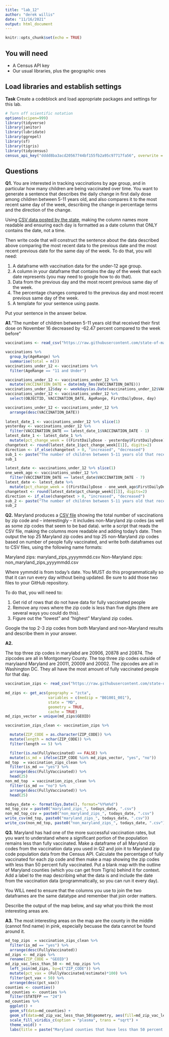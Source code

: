 ```yaml
---
title: "lab_12"
author: "derek willis"
date: "11/16/2021"
output: html_document
---
```


```r
knitr::opts_chunk$set(echo = TRUE)
```

## You will need

* A Census API key
* Our usual libraries, plus the geographic ones

## Load libraries and establish settings

**Task** Create a codeblock and load appropriate packages and settings for this lab.

```r
# Turn off scientific notation
options(scipen=999)
library(tidyverse)
library(janitor)
library(lubridate)
library(ggrepel)
library(sf)
library(tigris)
library(tidycensus)
census_api_key("dddd8ba3acd20567744bf155fb2a95c97717fa56", overwrite = TRUE)
```
## Questions

**Q1.** You are interested in tracking vaccinations by age group, and in particular how many children are being vaccinated over time. You want to generate a sentence that describes the daily change in first daily dose among children between 5-11 years old, and also compares it to the most recent same day of the week, describing the change in percentage terms and the direction of the change.

Using [CSV data posted by the state](https://raw.githubusercontent.com/state-of-maryland/VaccineCSVs/master/MD_COVID19_VaccinationPercentAgeGroupPopulation.csv), making the column names more readable and ensuring each day is formatted as a date column that ONLY contains the date, not a time.

Then write code that will construct the sentence about the data described above comparing the most recent data to the previous date and the most recent previous date for the same day of the week. To do that, you will need:

1. A dataframe with vaccination data for the under-12 age group.
2. A column in your dataframe that contains the day of the week that each date represents (you may need to google how to do that).
3. Data from the previous day and the most recent previous same day of the week.
4. The percentage changes compared to the previous day and most recent previous same day of the week.
5. A template for your sentence using paste.

Put your sentence in the answer below.

**A1.**"The number of children between 5-11 years old that received their first dose on November 16 decreased by -62.47 percent compared to the week before"

```r
vaccinations <- read_csv("https://raw.githubusercontent.com/state-of-maryland/VaccineCSVs/master/MD_COVID19_VaccinationPercentAgeGroupPopulation.csv") 

vaccinations %>% 
  group_by(AgeRange) %>% 
  summarise(total = n())
vaccinations_under_12 <- vaccinations %>% 
  filter(AgeRange == "11 and Under")

vaccinations_under_12 <- vaccinations_under_12 %>% 
  mutate(VACCINATION_DATE = date(mdy_hms(VACCINATION_DATE)))
vaccinations_under_12$day <- weekdays(as.Date(vaccinations_under_12$VACCINATION_DATE))
vaccinations_under_12 <- vaccinations_under_12 %>% 
  select(OBJECTID, VACCINATION_DATE, AgeRange, FirstDailyDose, day)

vaccinations_under_12 <- vaccinations_under_12 %>% 
  arrange(desc(VACCINATION_DATE))
  
latest_date_1 <- vaccinations_under_12 %>% slice(1)
yesterday <- vaccinations_under_12 %>% 
  filter(VACCINATION_DATE == latest_date_1$VACCINATION_DATE - 1)
latest_date_1 <- latest_date_1 %>% 
  mutate(pct_change_week = ((FirstDailyDose - yesterday$FirstDailyDose)/yesterday$FirstDailyDose)*100)
changetext <- round(latest_date_1$pct_change_week[[1]], digits=2)
direction <- if_else(changetext > 0, "increased", "decreased")
sub_1 <- paste("The number of children between 5-11 years old that received their first dose on ", format(latest_date_1$VACCINATION_DATE, format="%B %d"), " ", direction, " by ", changetext, " percent compared to the day before", sep="")
sub_1 

latest_date <- vaccinations_under_12 %>% slice(1)
one_week_ago <- vaccinations_under_12 %>% 
  filter(VACCINATION_DATE == latest_date$VACCINATION_DATE - 7)
latest_date <- latest_date %>% 
  mutate(pct_change_week = ((FirstDailyDose - one_week_ago$FirstDailyDose)/one_week_ago$FirstDailyDose)*100)
changetext <- round(latest_date$pct_change_week[[1]], digits=2)
direction <- if_else(changetext > 0, "increased", "decreased")
sub_2 <- paste("The number of children between 5-11 years old that received their first dose on ", format(latest_date$VACCINATION_DATE, format="%B %d"), " ", direction, " by ", changetext, " percent compared to the week before", sep="")
sub_2
```

**Q2.** Maryland produces a [CSV file](https://raw.githubusercontent.com/state-of-maryland/VaccineCSVs/master/Vax_ZIP_CODE_FirstSecondSingle_Totals_Raw.csv) showing the total number of vaccinations by zip code and -- interestingly -- it includes non-Maryland zip codes (as well as some zip codes that seem to be bad data). write a script that reads the CSV file, making the columns more readable and adding today's date. Then output the top 25 Maryland zip codes and top 25 non-Maryland zip codes based on number of people fully vaccinated, and write both dataframes out to CSV files, using the following name formats:

Maryland zips: maryland_zips_yyyymmdd.csv
Non-Maryland zips: non_maryland_zips_yyyymmdd.csv

Where yymmdd is from today's date. You MUST do this programmatically so that it can run every day without being updated. Be sure to add those two files to your GitHub repository.

To do that, you will need to:

1. Get rid of rows that do not have data for fully vaccinated people
2. Remove any rows where the zip code is less than five digits (there are several ways you could do this).
3. Figure out the "lowest" and "highest" Maryland zip codes.

Google the top 2-3 zip codes from both Maryland and non-Maryland results and describe them in your answer.

**A2.**


The top three zip codes in marylabd are 20906, 20878 and 20874. The zipcodes are all in Montgomery County. The top three zip codes outside of marylaand Maryland are 20011, 20009 and 20002. The zipcodes are all in Washington DC. They all have the most amount of fully vaccinated people for that day. 


```r
vaccination_zips <- read_csv("https://raw.githubusercontent.com/state-of-maryland/VaccineCSVs/master/Vax_ZIP_CODE_FirstSecondSingle_Totals_Raw.csv")
 
md_zips <- get_acs(geography = "zcta",
                   variables = c(medzip = "B01001_001"),
                   state = "MD",
                   geometry = TRUE,
                   cache = TRUE)
md_zips_vector = unique(md_zips$GEOID)

vaccination_zips_clean <- vaccination_zips %>% 

  mutate(ZIP_CODE = as.character(ZIP_CODE)) %>% 
  mutate(length = nchar(ZIP_CODE)) %>% 
  filter(length == 5) %>%

  filter(is.na(FullyVaccinated) == FALSE) %>%  
  mutate(is_md = ifelse(ZIP_CODE %in% md_zips_vector, "yes", "no")) 
md_top  = vaccination_zips_clean %>% 
  filter(is_md == "yes") %>% 
  arrange(desc(FullyVaccinated)) %>% 
  head(25)
non_md_top  = vaccination_zips_clean %>% 
  filter(is_md == "no") %>% 
  arrange(desc(FullyVaccinated)) %>% 
  head(25)

todays_date <- format(Sys.Date(), format="%Y%m%d") 
md_top_csv = paste0("maryland_zips_", todays_date, ".csv")
non_md_top_csv = paste0("non_maryland_zips_", todays_date, ".csv")
write_csv(md_top, paste0("maryland_zips_", todays_date, ".csv"))
write_csv(non_md_top, paste0("non_maryland_zips_", todays_date, ".csv"))
```

**Q3.** Maryland has had one of the more successful vaccination rates, but you want to understand where a significant portion of the population remains less than fully vaccinated. Make a dataframe of all Maryland zip codes from the vaccination data you used in Q2 and join it to Maryland zip code population data from the Census API. Calculate the percentage of fully vaccinated for each zip code and then make a map showing the zip codes with less than 50 percent fully vaccinated. Put a blank map with the outline of Maryland counties (which you can get from Tigris) behind it for context. Add a label to the map describing what the data is and include the date from the vaccination data (programmatically, so you can run it every day).

You WILL need to ensure that the columns you use to join the two dataframes are the same datatype and remember that join order matters.

Describe the output of the map below, and say what you think the most interesting areas are.

**A3.** The most interesting areas on the map are the county in the middle (cannot find name) in pink, especially becuase the data cannot be found around it. 

```r
md_top_zips  = vaccination_zips_clean %>% 
  filter(is_md == "yes") %>% 
  arrange(desc(FullyVaccinated))
md_zips <- md_zips %>% 
  rename(ZIP_CODE = "GEOID")
md_zip_vac_less_than_50 <- md_top_zips %>% 
  left_join(md_zips, by=c("ZIP_CODE")) %>% 
  mutate(pct_vax = (FullyVaccinated/estimate)*100) %>% 
  filter(pct_vax < 50) %>% 
  arrange(desc(pct_vax))
counties <- counties()
md_counties <- counties %>% 
  filter(STATEFP == "24")
md_counties %>% 
  ggplot() +
  geom_sf(data=md_counties) +
  geom_sf(data=md_zip_vac_less_than_50$geometry, aes(fill=md_zip_vac_less_than_50$pct_vax)) +
  scale_fill_viridis_c(option = "plasma", trans = "sqrt") +
  theme_void() +
  labs(title = paste("Maryland counties that have less than 50 percent vaccinated as of ", Sys.Date(), sep = ""))
  
  
```
